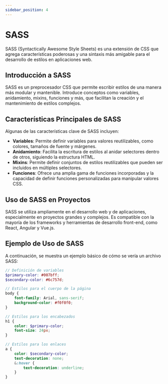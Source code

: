 ```yaml
---
sidebar_position: 4
---
```


# SASS

SASS (Syntactically Awesome Style Sheets) es una extensión de CSS que agrega características poderosas y una sintaxis más amigable para el desarrollo de estilos en aplicaciones web.

## Introducción a SASS

SASS es un preprocesador CSS que permite escribir estilos de una manera más modular y mantenible. Introduce conceptos como variables, anidamiento, mixins, funciones y más, que facilitan la creación y el mantenimiento de estilos complejos.

## Características Principales de SASS

Algunas de las características clave de SASS incluyen:

- **Variables**: Permite definir variables para valores reutilizables, como colores, tamaños de fuente y márgenes.
- **Anidamiento**: Facilita la escritura de estilos al anidar selectores dentro de otros, siguiendo la estructura HTML.
- **Mixins**: Permite definir conjuntos de estilos reutilizables que pueden ser incluidos en múltiples selectores.
- **Funciones**: Ofrece una amplia gama de funciones incorporadas y la capacidad de definir funciones personalizadas para manipular valores CSS.

## Uso de SASS en Proyectos

SASS se utiliza ampliamente en el desarrollo web y de aplicaciones, especialmente en proyectos grandes y complejos. Es compatible con la mayoría de los frameworks y herramientas de desarrollo front-end, como React, Angular y Vue.js.

## Ejemplo de Uso de SASS

A continuación, se muestra un ejemplo básico de cómo se vería un archivo SASS:

```scss
// Definición de variables
$primary-color: #007bff;
$secondary-color: #6c757d;

// Estilos para el cuerpo de la página
body {
    font-family: Arial, sans-serif;
    background-color: #f0f0f0;
}

// Estilos para los encabezados
h1 {
    color: $primary-color;
    font-size: 24px;
}

// Estilos para los enlaces
a {
    color: $secondary-color;
    text-decoration: none;
    &:hover {
        text-decoration: underline;
    }
}
